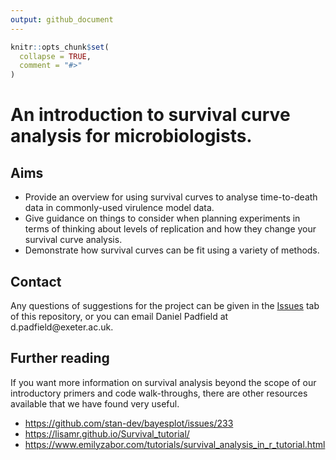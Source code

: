 ```yaml
---
output: github_document
---
```


<!-- README.md is generated from README.Rmd. Please edit that file -->

```r
knitr::opts_chunk$set(
  collapse = TRUE,
  comment = "#>"
)
```

# An introduction to survival curve analysis for microbiologists.

## Aims

-   Provide an overview for using survival curves to analyse time-to-death data in commonly-used virulence model data.
-   Give guidance on things to consider when planning experiments in terms of thinking about levels of replication and how they change your survival curve analysis.
-   Demonstrate how survival curves can be fit using a variety of methods.

## Contact

Any questions of suggestions for the project can be given in the [Issues](https://github.com/padpadpadpad/survival_curve_methods/issues) tab of this repository, or you can email Daniel Padfield at d.padfield\@exeter.ac.uk.

## Further reading

If you want more information on survival analysis beyond the scope of our introductory primers and code walk-throughs, there are other resources available that we have found very useful.

-   <https://github.com/stan-dev/bayesplot/issues/233>
-   <https://lisamr.github.io/Survival_tutorial/>
-   <https://www.emilyzabor.com/tutorials/survival_analysis_in_r_tutorial.html>
